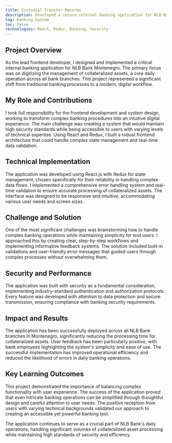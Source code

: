 ```yaml
---
title: Custodial Transfer Records
description: Developed a secure internal banking application for NLB Bank Montenegro to digitize collateralized asset management across all branches. Built with React and Redux, the system streamlines complex banking operations through intuitive workflows while maintaining strict security standards and real-time validation.
tag: Banking System
toc: false
technologies: React, Redux, Banking, Security
---
```


<CashInTransitFeatures />

## Project Overview
As the lead frontend developer, I designed and implemented a critical internal banking application for NLB Bank Montenegro. The primary focus was on digitizing the management of collateralized assets, a core daily operation across all bank branches. This project represented a significant shift from traditional banking processes to a modern, digital workflow.

## My Role and Contributions
I took full responsibility for the frontend development and system design, working to transform complex banking procedures into an intuitive digital experience. The main challenge was creating a system that would maintain high security standards while being accessible to users with varying levels of technical expertise. Using React and Redux, I built a robust frontend architecture that could handle complex state management and real-time data validation.

## Technical Implementation
The application was developed using React.js with Redux for state management, chosen specifically for their reliability in handling complex data flows. I implemented a comprehensive error handling system and real-time validation to ensure accurate processing of collateralized assets. The interface was designed to be responsive and intuitive, accommodating various user needs and screen sizes.

## Challenge and Solution
One of the most significant challenges was brainstorming how to handle complex banking operations while maintaining simplicity for end users. I approached this by creating clear, step-by-step workflows and implementing informative feedback systems. The solution included built-in validations and user-friendly error messages that guided users through complex processes without overwhelming them.

## Security and Performance
The application was built with security as a fundamental consideration, implementing industry-standard authentication and authorization protocols. Every feature was developed with attention to data protection and secure transmission, ensuring compliance with banking security requirements.

## Impact and Results
The application has been successfully deployed across all NLB Bank branches in Montenegro, significantly reducing the processing time for collateralized assets. User feedback has been particularly positive, with bank employees highlighting the system's simplicity and ease of use. The successful implementation has improved operational efficiency and reduced the likelihood of errors in daily banking operations.

## Key Learning Outcomes
This project demonstrated the importance of balancing complex functionality with user experience. The success of the application proved that even intricate banking operations can be simplified through thoughtful design and careful attention to user needs. The positive reception from users with varying technical backgrounds validated our approach to creating an accessible yet powerful banking tool.

The application continues to serve as a crucial part of NLB Bank's daily operations, handling significant volumes of collateralized asset processing while maintaining high standards of security and efficiency.
